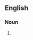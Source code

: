 ==English==

===Noun===
{{head|en|noun form|head=[[spinal]] [[cord]]s}}

# {{plural of|en|spinal cord}}
